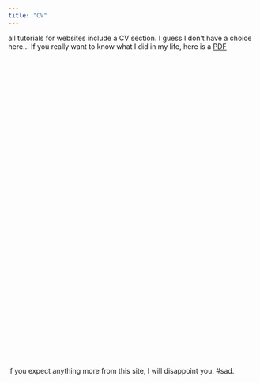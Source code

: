 ```yaml
---
title: "CV"
---
```


<body class="background2">

</body>

all tutorials for websites include a CV section. I guess I don't have a choice here...
If you really want to know what I did in my life, here is a [PDF](CV/cvWebsite_Nov2018.pdf)

<br />
<br />
<br />
<br />
<br />
<br />
<br />
<br />
<br />
<br />
<br />
<br />
<br />
<br />
<br />
<br />
<br />
<br />
<br />
<br />
<br />
<br />
<br />
<br />
<br />
<br />
<br />
<br />
<br />
<br />
<br />
<br />
<br />
<br />
<br />
<br />








if you expect anything more from this site, I will disappoint you. #sad.
